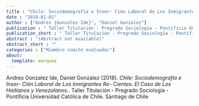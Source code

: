 ```yaml
---
title : "Chile: Sociodemografía e Inser- Ción Laboral de Los Inmigrantes Re- Cientes. El Caso de Los Haitianos y Venezolanos."
date : "2018-01-01"
author : ["Andres {Gonzalez Ide}", "Daniel Gonzalez"]
publication : " Taller Titulación - Pregrado Sociología - Pontificia Universidad Católica de Chile. Santiago de Chile"
publication_short : " Taller Titulación - Pregrado Sociología - Pontificia Universidad Católica de Chile. Santiago de Chile"
abstract : "(Abstract not available)"
abstract_short : ""
categories : ["Miembro comité evaluador"]
about:
  template: marquee
---
```



::: {.callout-note title="How to cite this work"}

Andres Gonzalez Ide, Daniel Gonzalez (2018). *Chile: Sociodemografía e Inser- Ción Laboral de Los Inmigrantes Re- Cientes. El Caso de Los Haitianos y Venezolanos.*.  Taller Titulación - Pregrado Sociología - Pontificia Universidad Católica de Chile. Santiago de Chile

:::

